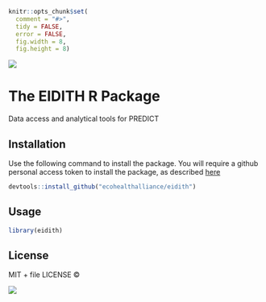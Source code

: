 
```r
knitr::opts_chunk$set(
  comment = "#>",
  tidy = FALSE,
  error = FALSE,
  fig.width = 8,
  fig.height = 8)
```

![](inst/eidith-logo-2014.png)

# The EIDITH R Package

Data access and analytical tools for PREDICT

## Installation

Use the following command to install the package.  You will require a github
personal access token to install the package, as described [here](http://happygitwithr.com/api-tokens.html)

```r
devtools::install_github("ecohealthalliance/eidith")
```

## Usage

```r
library(eidith)
```

## License

MIT + file LICENSE © 

![](inst/predictfooter.png)
